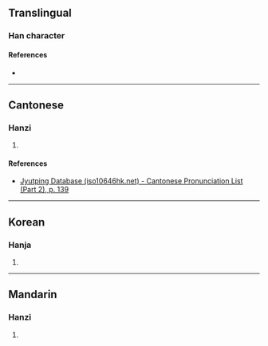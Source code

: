 {{character info}}
==Translingual==

===Han character===
{{Han char|rn=85|rad=水|as=06|sn=9|four=37110|canj=EHNN|ids=⿰氵夙}}

====References====
* {{Han ref|kx=0621.230|dkj=17404|dj=1018.020|hdz=31613.030|uh=6D2C|ud=27948|bh=CFA9|bd=53161}}

----

==Cantonese==

===Hanzi===
{{yue-hanzi|jyut=[[suk1]]|y=suk1}}

# {{rfdef|yue|sort=水06}}

====References====
* [http://www.iso10646hk.net/jp/document/download.jsp Jyutping Database (iso10646hk.net) - Cantonese Pronunciation List (Part 2), p. 139]

----

==Korean==

===Hanja===
{{ko-hanja|hangeul=속|eumhun=|rv=sok|mr=sok|y=sok}}

# {{rfdef|ko|sort=水06}}

----

==Mandarin==

===Hanzi===
{{cmn-hanzi|pin=[[sù]] ([[su4]]), [[shuò]] ([[shuo4]])|wg=su<sup>4</sup>, shuo<sup>4</sup>}}

# {{rfdef|cmn|sort=水06}}